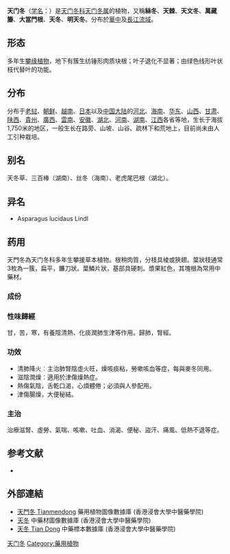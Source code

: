 {{speciesbox
| color = lightgreen
| name = 天门冬
| status = 
| status_system = 
| image = 天門冬.jpg
| genus = Asparagus
| species A. cochinchinensis
| authority = (Lour.) Merr.
}}

'''天门冬'''（[[学名|学名]]：{{lang|la|''Asparagus cochinchinensis''}}）是[[天门冬科|天门冬科]][[天门冬属|天门冬属]]的植物，又稱'''絲冬'''、'''天棘'''、'''天文冬'''、'''萬藏籐'''、'''大當門根'''、'''天冬'''、'''明天冬'''。分布於[[華中|華中]]及[[長江流域|長江流域]]。

==形态==
多年生[[攀缘植物|攀缘植物]]，地下有簇生纺锤形肉质块根；叶子退化不显著；由绿色线形叶状枝代替叶的功能。

==分布==
分布于[[老挝|老挝]]、[[朝鲜|朝鲜]]、[[越南|越南]]、[[日本|日本]]以及[[中国大陆|中国大陆]]的[[河北|河北]]、[[海南|海南]]、[[华东|华东]]、[[山西|山西]]、[[甘肃|甘肃]]、[[陕西|陕西]]、[[貴州|貴州]]、[[廣西|廣西]]、[[雲南|雲南]]、[[安徽|安徽]]、[[湖北|湖北]]、[[河南|河南]]、[[湖南|湖南]]、[[江西|江西]]各省等地，生长于海拔1,750米的地区，一般生长在路旁、山坡、山谷、疏林下和荒地上，目前尚未由人工引种栽培。

== 别名 ==
天冬草、三百棒（湖南）、丝冬（海南）、老虎尾巴根（湖北）。

== 异名 ==
* Asparagus lucidaus Lindl

== 药用 ==
天門冬為天门冬科多年生攀援草本植物。根稍肉質，分枝具棱或狹翅。葉狀枝通常3枚為一簇，扁平，鐮刀狀。葉鱗片狀，基部具硬刺。漿果紅色，其塊根為常用中藥材。

=== 成份 ===

=== 性味歸經 ===
甘，苦，寒，有養陰清熱、化痰潤肺生津等作用。歸肺，腎經。

=== 功效 ===
*清肺降火︰主治肺腎陰虛火旺，燥咳痰粘，勞嗽咳血等症，每與麥冬同用。
*滋陰潤燥︰適用於津傷燥熱症。
*熱傷氣陰，舌乾口渴，心煩體倦；必須與人參配用。
*津傷腸燥，大便秘結。

=== 主治 ===
治療滋腎、虛勞、氣喘、咳嗽、吐血、消渴、便秘、盜汗、痛風、低熱不退等症。

== 参考文献 ==
<div class="references-small">
* {{cite web| url =http://www.bioinfo.cn/db05/KmzwSpecies.php?action=view&id=1693| title =天门冬| work =《中国高等植物数据库全库》| publisher =中国科学院微生物研究所| author =昆明植物研究所| accessdate =2009-02-24| deadurl =yes| archiveurl =https://web.archive.org/web/20160305051120/http://www.bioinfo.cn/db05/KmzwSpecies.php?action=view&id=1693| archivedate =2016-03-05}}
</div>

==外部連結==
* [http://libproject.hkbu.edu.hk/was40/detail?lang=ch&channelid=1288&searchword=herb_id=D00375 天門冬 Tianmendong]{{Wayback|url=http://libproject.hkbu.edu.hk/was40/detail?lang=ch&channelid=1288&searchword=herb_id=D00375 |date=20131004230230 }} 藥用植物圖像數據庫 (香港浸會大學中醫藥學院) {{zh}}{{en}}
*[https://sys01.lib.hkbu.edu.hk/cmed/mmid/detail.php?pid=B00103 天冬] 中藥材圖像數據庫  (香港浸會大學中醫藥學院) {{zh}}{{en}} 
* [http://libproject.hkbu.edu.hk/was40/detail?channelid=44273&searchword=herb_id=D00581 天冬 Tian Dong]{{Wayback|url=http://libproject.hkbu.edu.hk/was40/detail?channelid=44273&searchword=herb_id=D00581 |date=20131005211513 }} 中藥標本數據庫 (香港浸會大學中醫藥學院) {{zh-hant}}{{en}}
{{Wikisource further reading}}
{{Taxonbar|from=Q8207156}}

[[Category:天门冬属|天门冬]]
[[Category:藥用植物|Category:藥用植物]]